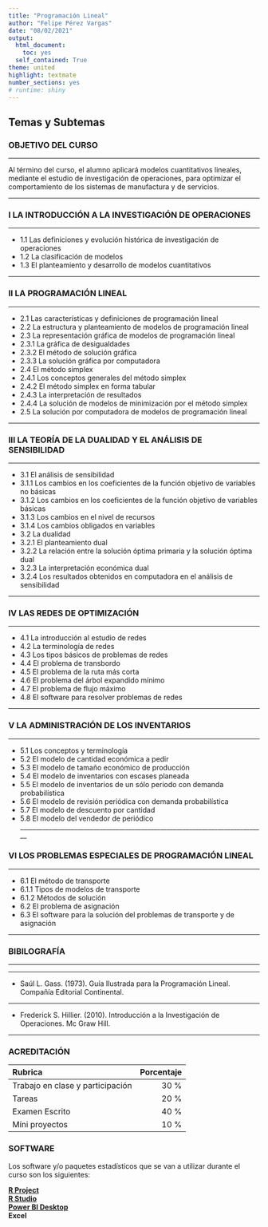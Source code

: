 ---
title: "Programación Lineal"
author: "Felipe Pérez Vargas"
date: "08/02/2021"
output:
  html_document: 
    toc: yes
  self_contained: True
theme: united
highlight: textmate
number_sections: yes
# runtime: shiny
---

## Temas y Subtemas {.tabset .tabset-fade .tabset-pills}

### OBJETIVO DEL CURSO

_______________________________________________________________


Al término del curso, el alumno aplicará modelos cuantitativos lineales, mediante el estudio de investigación de operaciones, para optimizar el comportamiento de los sistemas de manufactura y de servicios.


____________________________________________________________________________


### I LA INTRODUCCIÓN A LA INVESTIGACIÓN DE OPERACIONES

______________________________________________________________________________


* 1.1  Las definiciones y evolución histórica de investigación de operaciones
* 1.2  La clasificación de modelos 
* 1.3  El planteamiento y desarrollo de modelos cuantitativos 


______________________________________________________________________________


### II LA PROGRAMACIÓN LINEAL

______________________________________________________________________________


* 2.1  Las características y definiciones de programación lineal
* 2.2  La estructura y planteamiento de modelos de programación lineal 
* 2.3  La representación gráfica de modelos de programación lineal
* 2.3.1  La gráfica de desigualdades
* 2.3.2  El método de solución gráfica
* 2.3.3  La solución gráfica por computadora
* 2.4  El método simplex
* 2.4.1  Los conceptos generales del método simplex
* 2.4.2  El método simplex en forma  tabular
* 2.4.3  La interpretación de resultados
* 2.4.4  La solución de modelos de minimización por  el método simplex
* 2.5  La solución por computadora de modelos de programación lineal



______________________________________________________________________________



### III LA TEORÍA DE LA DUALIDAD Y EL ANÁLISIS DE SENSIBILIDAD 

______________________________________________________________________________

* 3.1  El análisis de sensibilidad
* 3.1.1  Los cambios en los coeficientes de la función objetivo de variables no básicas
* 3.1.2  Los cambios en los coeficientes de la función objetivo de variables  básicas
* 3.1.3  Los cambios en el nivel de recursos
* 3.1.4  Los cambios obligados en variables
* 3.2 La dualidad
* 3.2.1  El planteamiento dual
* 3.2.2  La relación entre la solución óptima primaria y la solución óptima dual
* 3.2.3  La interpretación económica dual
* 3.2.4  Los resultados obtenidos en computadora  en el análisis de sensibilidad  


_____________________________________________________________________________

### IV LAS REDES DE OPTIMIZACIÓN
_____________________________________________________________________________


* 4.1  La introducción al estudio de redes
* 4.2  La terminología de redes
* 4.3  Los tipos básicos de problemas de redes
* 4.4  El problema de transbordo
* 4.5  El problema de la ruta más corta
* 4.6  El problema del árbol expandido mínimo
* 4.7  El problema de flujo máximo
* 4.8  El software  para resolver  problemas de  redes


_____________________________________________________________________________



### V LA ADMINISTRACIÓN DE LOS INVENTARIOS
____________________________________________________________________________

* 5.1  Los conceptos y terminología
* 5.2  El modelo de cantidad económica a pedir
* 5.3  El modelo de tamaño económico de producción
* 5.4  El modelo de inventarios con escases planeada
* 5.5  El modelo de inventarios de un sólo periodo con demanda probabilística
* 5.6  El modelo de revisión periódica con demanda probabilística
* 5.7  El modelo de descuento por cantidad
* 5.8  El modelo del vendedor de periódico
_____________________________________________________________________________


### VI LOS PROBLEMAS ESPECIALES DE PROGRAMACIÓN LINEAL
____________________________________________________________________________

* 6.1  El método de transporte
* 6.1.1  Tipos de modelos de transporte
* 6.1.2  Métodos de solución
* 6.2  El problema de asignación
* 6.3  El software para la solución del problemas de transporte y de asignación



_____________________________________________________________________________


### BIBILOGRAFÍA 

_____________________________________________________



_______________________________________________________________________________


* Saúl L. Gass. (1973). Guía Ilustrada para la Programación Lineal. Compañía Editorial Continental.

_______________________________________________________________


* Frederick S. Hillier. (2010). Introducción a la Investigación de Operaciones. Mc Graw Hill.


________________________________________________________________

### ACREDITACIÓN 

| Rubrica                                           |Porcentaje| 
|:--------------------------------------------------|---------:|
| Trabajo en clase y participación                  |30 $\%$   | 
| Tareas                                            |20 $\%$   |
| Examen Escrito                                    |40 $\%$   | 
| Míni proyectos                                    |10 $\%$   |

### SOFTWARE 

Los software y/o paquetes estadísticos que se van a utilizar durante el curso son los siguientes: 

**[R Project](https://www.r-project.org)**<br>
**[R Studio](https://rstudio.com/products/rstudio/download/)**<br>
**[Power BI Desktop](https://powerbi.microsoft.com/es-es/desktop/)**<br>
**Excel**<br>


